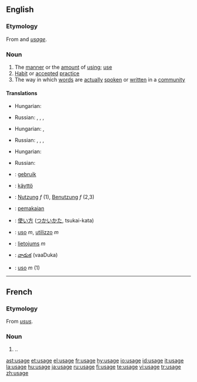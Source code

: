 {{wikipedia}}
==English==
===Etymology===
From {{AF.}} and {{OF.}} ''[[usage]]''.

===Noun===
{{en-noun}}

# The [[manner]] or the [[amount]] of [[using]]; [[use]]
# [[Habit]] or [[accepted]] [[practice]]
# The way in which [[word]]s are [[actually]] [[spoken]] or [[written]] in a [[community]]

====Translations====
{{trans-top|the manner or the amount of using; use}}
*Hungarian: {{t|hu|használat}}
{{trans-mid}}
*Russian: {{t|ru|использование|n|ispól'zovanije}}, {{t|ru|применение|n|tr=prim'en'énije}}, {{t|ru|обращение|n|tr=obraš'énije}}, {{t|ru|употребление|n|tr=upotr'ebl'énije}}
{{trans-bottom}}

{{trans-top|habit or accepted practice}}
*Hungarian: {{t|hu|szokás}}, {{t|hu|gyakorlat}}
{{trans-mid}}
*Russian: {{t|ru|обычай|m|tr=obýčaj}}, {{t|ru|обыкновение|n|tr=obyknov'énije}}, {{t|ru|привычка|f|tr=privýčka}}, {{t|ru|традиция|f|tr=tradícija}}
{{trans-bottom}}

{{trans-top|the way words are spoken or written in a community}}
*Hungarian: {{t|hu|szóhasználat}}
{{trans-mid}}
*Russian: {{t|ru|употребление|n|tr=upotr'ebl'énije}}
{{trans-bottom}}

{{checktrans-top}}
*{{ttbc|Dutch}}: [[gebruik]]
*{{ttbc|Finnish}}: [[käyttö]]
*{{ttbc|German}}: [[Nutzung]] ''f'' (1), [[Benutzung]] ''f'' (2,3)
*{{ttbc|Indonesian}}: [[pakai|pemakaian]]
*{{ttbc|Japanese}}: [[使い方]] ([[つかいかた]], tsukai-kata)
*{{ttbc|Italian}}: [[uso]] ''m'', [[utilizzo]] ''m''
{{checktrans-mid}}
*{{ttbc|Latvian}}: [[lietojums]] ''m''
*{{ttbc|Telugu}}: [[వాడుక]] (vaaDuka)
*{{ttbc|Portuguese}}: [[uso]] ''m'' (1)
{{checktrans-bottom}}

----

==French==
===Etymology===
From {{L.}} ''[[usus]]''.

===Noun===
{{fr-noun|m}}
#..

[[ast:usage]]
[[et:usage]]
[[el:usage]]
[[fr:usage]]
[[hy:usage]]
[[io:usage]]
[[id:usage]]
[[it:usage]]
[[la:usage]]
[[hu:usage]]
[[ja:usage]]
[[ru:usage]]
[[fi:usage]]
[[te:usage]]
[[vi:usage]]
[[tr:usage]]
[[zh:usage]]